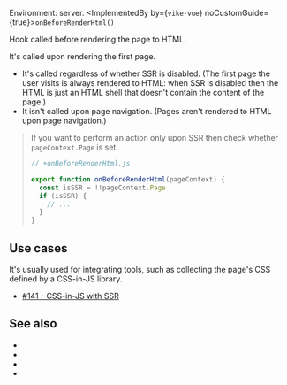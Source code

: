 
Environment: server.
<ImplementedBy by={<Link href="/vike-vue"><code>vike-vue</code></Link>} noCustomGuide={true}>`onBeforeRenderHtml()`</ImplementedBy>

Hook called before rendering the page to HTML.

It's called upon rendering the first page.
- It's called regardless of whether <Link href="/ssr">SSR</Link> is disabled. (The first page the user visits is always rendered to HTML: when SSR is disabled then the HTML is just an HTML shell that doesn't contain the content of the page.)
- It isn't called upon page navigation. (Pages aren't rendered to HTML upon page navigation.)

> If you want to perform an action only upon SSR then check whether <Link href="/pageContext#:~:text=pageContext.Page,-%3A">`pageContext.Page`</Link> is set:
>
> ```js
> // +onBeforeRenderHtml.js
>
> export function onBeforeRenderHtml(pageContext) {
>   const isSSR = !!pageContext.Page
>   if (isSSR) {
>     // ...
>   }
> }
> ```


## Use cases

It's usually used for integrating tools, such as collecting the page's CSS defined by a CSS-in-JS library.

- [#141 - CSS-in-JS with SSR](https://github.com/vikejs/vike-vue/issues/141)

## See also

- <Link href="/onAfterRenderHtml"/>
- <Link href="/onRenderHtml"/>
- <Link href="/onRenderClient"/>
- <Link href="/hooks"/>
